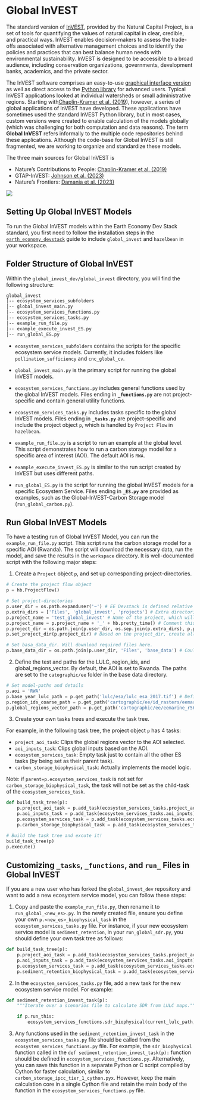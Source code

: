 # Global InVEST

The standard version of [InVEST](https://naturalcapitalproject.stanford.edu/software/invest), provided by the Natural Capital Project, is a set of tools for quantifying the values of natural capital in clear, credible, and practical ways. InVEST enables decision-makers to assess the trade-offs associated with alternative management choices and to identify the policies and practices that can best balance human needs with environmental sustainability. InVEST is designed to be accessible to a broad audience, including conservation organizations, governments, development banks, academics, and the private sector.

The InVEST software comprises an easy-to-use [graphical interface version](https://naturalcapitalproject.stanford.edu/software/invest) as well as direct access to the [Python library](https://github.com/natcap/invest) for advanced users. Typical InVEST applications looked at individual watersheds or small administrative regions. Starting with[Chaplin-Kramer et al. (2019](https://www.science.org/doi/full/10.1126/science.aaw3372)), however, a series of global applications of InVEST have developed. These applications have sometimes used the standard InVEST Python library, but in most cases, custom versions were created to enable calculation of the models globally (which was challenging for both computation and data reasons). The term **Global InVEST** refers informally to the multiple code repositories behind these applications. Although the code-base for Global InVEST is still fragmented, we are working to organize and standardize these models.

The three main sources for Global InVEST is

-   Nature's Contributions to People: [Chaplin-Kramer et al. (2019)](https://www.science.org/doi/full/10.1126/science.aaw3372)
-   GTAP-InVEST: [Johnson et al. (2023)](https://www.pnas.org/doi/10.1073/pnas.2220401120)
-   Nature's Frontiers: [Damania et al. (2023)](https://www.worldbank.org/en/publication/natures-frontiers)

![](images/paste-44.png)

## Setting Up Global InVEST Models

To run the Global InVEST models within the Earth Economy Dev Stack standard, you first need to follow the installation steps in the [`earth_economy_devstack`](installation.qmd) guide to include `global_invest` and `hazelbean` in your workspace.

## Folder Structure of Global InVEST

Within the `global_invest_dev/global_invest` directory, you will find the following structure:

``` bash
global_invest
│-- ecosystem_services_subfolders
│-- global_invest_main.py
│-- ecosystem_services_functions.py
│-- ecosystem_services_tasks.py
│-- example_run_file.py
│-- example_execute_invest_ES.py
│-- run_global_ES.py
```

-   `ecosystem_services_subfolders` contains the scripts for the specific ecosystem service models. Currently, it includes folders like `pollination_sufficiency` and `cnc_global_cv`.

-   `global_invest_main.py` is the primary script for running the global InVEST models.

-   `ecosystem_services_functions.py` includes general functions used by the global InVEST models. Files ending in **`_functions.py`** are not project-specific and contain general utility functions.

-   `ecosystem_services_tasks.py` includes tasks specific to the global InVEST models. Files ending in **`_tasks.py`** are project-specific and include the project object `p`, which is handled by `Project Flow` in `hazelbean`.

-   `example_run_file.py` is a script to run an example at the global level. This script demonstrates how to run a carbon storage model for a specific area of interest (AOI). The default AOI is `RWA`.

-   `example_execute_invest_ES.py` is similar to the run script created by InVEST but uses different paths.

-   `run_global_ES.py` is the script for running the global InVEST models for a specific Ecosystem Service. Files ending in **`_ES.py`** are provided as examples, such as the Global-InVEST-Carbon Storage model (`run_global_carbon.py`).

## Run Global InVEST Models

To have a testing run of Global InVEST Model, you can run the `example_run_file.py` script. This script runs the carbon storage model for a specific AOI (Rwanda). The script will download the necessary data, run the model, and save the results in the `workspace` directory. It is well-documented script with the following major steps:

1.  Create a `Project` object `p`, and set up corresponding project-directories.

``` python
# Create the project flow object
p = hb.ProjectFlow()

# Set project-directories
p.user_dir = os.path.expanduser('~') # EE Devstack is defined relative to the user's directory, but could be overwritten if running not for the Devstack.    
p.extra_dirs = ['Files', 'global_invest', 'projects'] # Extra directories used inside the user_dir
p.project_name = 'test_global_invest' # Name of the project, which will be used to create the project_dir
p.project_name = p.project_name + '_' + hb.pretty_time() # Comment this line out if you want it to use an existing project. Will skip recreation of files that already exist.
p.project_dir = os.path.join(p.user_dir, os.sep.join(p.extra_dirs), p.project_name) # Combines above to set the user_dir. 
p.set_project_dir(p.project_dir) # Based on the project_dir, create all other relevant dirs, like input, intermediate, and output.

# Set basa_data_dir. Will download required files here.
p.base_data_dir = os.path.join(p.user_dir, 'Files', 'base_data') # Could be anywhere, including external storage. But, should not be cloud-controlled (like Google Drive). 
```

2.  Define the test and paths for the LULC, region_ids, and global_regions_vector. By default, the AOI is set to Rwanda. The paths are set to the `catographic/ee` folder in the base data directory.

``` python
# Set model-paths and details
p.aoi = 'RWA'
p.base_year_lulc_path = p.get_path('lulc/esa/lulc_esa_2017.tif') # Defines the fine_resolution
p.region_ids_coarse_path = p.get_path('cartographic/ee/id_rasters/eemarine_r566_ids_900sec.tif') # Defines the coarse_resolution
p.global_regions_vector_path = p.get_path('cartographic/ee/eemarine_r566_correspondence.gpkg') # Will be used to create the aoi vector
```

3.  Create your own tasks trees and execute the task tree.

For example, in the following task tree, the project object `p` has 4 tasks:

-   `project_aoi_task`: Clips the global regions vector to the AOI selected.
-   `aoi_inputs_task`: Clips global inputs based on the AOI.
-   `ecosystem_services_task`: Empty task just to contain all the other ES tasks (by being set as their parent task).
-   `carbon_storage_biophysical_task`: Actually implements the model logic.

Note: if `parent=p.ecosystem_services_task` is not set for `carbon_storage_biophysical_task`, the task will not be set as the child-task of the `ecosystem_services_task`.

``` python
def build_task_tree(p):
    p.project_aoi_task = p.add_task(ecosystem_services_tasks.project_aoi) # Clips the global_regions_vector to the aoi selected   
    p.aoi_inputs_task = p.add_task(ecosystem_services_tasks.aoi_inputs) # Clips global inputs based on the aoi
    p.ecosystem_services_task = p.add_task(ecosystem_services_tasks.ecosystem_services) # Empty task just to contain all the other ES tasks (by being set as their parent task)
    p.carbon_storage_biophysical_task = p.add_task(ecosystem_services_tasks.example_ecosystem_services_invest_task, parent=p.ecosystem_services_task) # Actually implements the model logic

# Build the task tree and excute it!
build_task_tree(p)
p.execute()
```

## Customizing `_tasks`, `_functions`, and `run_` Files in Global InVEST

If you are a new user who has forked the `global_invest_dev` repository and want to add a new ecosystem service model, you can follow these steps:

1.  Copy and paste the `example_run_file.py`, then rename it to `run_global_<new_es>.py`. In the newly created file, ensure you define your own `p.<new_es>_biophysical_task` in the `ecosystem_services_tasks.py` file. For instance, if your new ecosystem service model is `sediment_retention`, in your `run_global_sdr.py`, you should define your own task tree as follows:

``` python
def build_task_tree(p):
    p.project_aoi_task = p.add_task(ecosystem_services_tasks.project_aoi) # Clips the global_regions_vector to the selected AOI
    p.aoi_inputs_task = p.add_task(ecosystem_services_tasks.aoi_inputs) # Clips global inputs based on the AOI
    p.ecosystem_services_task = p.add_task(ecosystem_services_tasks.ecosystem_services) # Empty task to contain all other ES tasks (set as their parent task)
    p.sediment_retention_biophysical_task = p.add_task(ecosystem_services_tasks.sediment_retention_invest_task, parent=p.ecosystem_services_task) # CHANGED FROM CARBON STORAGE TO SEDIMENT RETENTION
```

2.  In the `ecosystem_services_tasks.py` file, add a new task for the new ecosystem service model. For example:

``` python
def sediment_retention_invest_task(p):
    """Iterate over a scenarios file to calculate SDR from LULC maps."""

    if p.run_this:
        ecosystem_services_functions.sdr_biophysical(current_lulc_path, current_sdr_path, p.exhaustive_sdr_path, sdr_output_path)
```

3.  Any functions used in the `sediment_retention_invest_task` in the `ecosystem_services_tasks.py` file should be called from the `ecosystem_services_functions.py` file. For example, the `sdr_biophysical` function called in the `def sediment_retention_invest_task(p):` function should be defined in `ecosystem_services_functions.py`. Alternatively, you can save this function in a separate Python or C script compiled by Cython for faster calculation, similar to `carbon_storage_ipcc_tier_1_cython.pyx`. However, keep the main calculation core in a single Cython file and retain the main body of the function in the `ecosystem_services_functions.py` file.